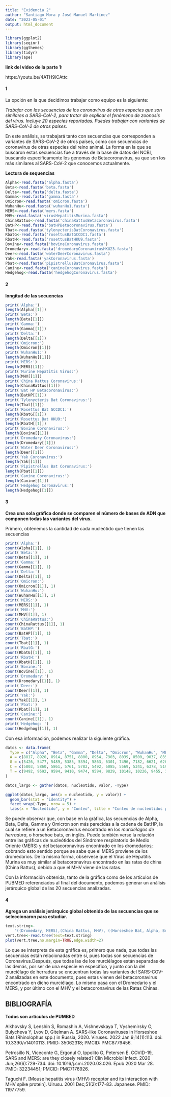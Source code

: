 ---
title: "Evidencia 2"
author: "Santiago Mora y José Manuel Martínez"
date: "2023-05-01"
output: html_document
---

```{r, include=FALSE}
library(ggplot2)
library(seqinr)
library(ggthemes)
library(tidyr)
library(ape)
```

**link del video de la parte 1:**

https://youtu.be/4ATH9iCAttc


#### 1
La opción en la que decidimos trabajar como equipo es la siguiente:

*Trabajar con las secuencias de los coronavirus de otras especies que son similares a SARS-CoV-2, para tratar de explicar el fenómeno de zoonosis del virus. Incluye 20 especies reportadas. Puedes trabajar con variantes de SARS-CoV-2 de otros países.*

En este análisis, se trabajará tanto con secuencias que corresponden a variantes de SARS-CoV-2 de otros países, como con secuencias de coronavirus de otras especies del reino animal. La forma en la que se buscaron estas secuencias fue a través de la base de datos del NCBI, buscando específicamente los genomas de Betacoronavirus, ya que son los más similares al SARS-CoV-2 que conocemos actualmente.

**Lectura de sequencias**

```{r}
Alpha<-read.fasta('alpha.fasta')
Beta<-read.fasta('beta.fasta')
Delta<-read.fasta('delta.fasta')
Gamma<-read.fasta('gamma.fasta')
Omicron<-read.fasta('omicron.fasta')
WuhanHu<-read.fasta('wuhanHu1.fasta')
MERS<-read.fasta('mers.fasta')
MHV<-read.fasta('virusHepatitisMurina.fasta')
ChinaRattus<-read.fasta('chinaRattusBetacoronavirus.fasta')
BatHP<-read.fasta('batHPBetacoronavirus.fasta')
Tbat<-read.fasta('tylonycterisBatCoronavirus.fasta')
RbatG<-read.fasta('rosettusBatGCCDC1.fasta')
RbatH<-read.fasta('rosettusBatHKU9.fasta')
Bovine<-read.fasta('bovineCoronavirus.fasta')
Dromedary<-read.fasta('dromedaryCoronavirusHKU23.fasta')
Deer<-read.fasta('waterDeerCoronavirus.fasta')
Yak<-read.fasta('yakCoronavirus.fasta')
Pbat<-read.fasta('pipistrellusBatCoronavirus.fasta')
Canine<-read.fasta('canineCoronavirus.fasta')
Hedgehog<-read.fasta('hedgehogCoronavirus.fasta')
```

#### 2
**longitud de las secuencias**
```{r, echo=FALSE}
print('Alpha:')
length(Alpha[[1]])
print('Beta:')
length(Beta[[1]])
print('Gamma:')
length(Gamma[[1]])
print('Delta:')
length(Delta[[1]])
print('Omicron:')
length(Omicron[[1]])
print('WuhanHu1:')
length(WuhanHu[[1]])
print('MERS:')
length(MERS[[1]])
print('Murine Hepatitis Virus:')
length(MHV[[1]])
print('China Rattus Coronavirus:')
length(ChinaRattus[[1]])
print('Bat HP Betacoronavirus:')
length(BatHP[[1]])
print('Tylonycteris Bat Coronavirus:')
length(Tbat[[1]])
print('Rosettus Bat GCCDC1:')
length(RbatG[[1]])
print('Rosettus Bat HKU9:')
length(RbatH[[1]])
print('Bovine Coronavirus:')
length(Bovine[[1]])
print('Dromedary Coronavirus:')
length(Dromedary[[1]])
print('Water Deer Coronavirus:')
length(Deer[[1]])
print('Yak Coronavirus:')
length(Yak[[1]])
print('Pipistrellus Bat Coronavirus:')
length(Pbat[[1]])
print('Canine Coronavirus:')
length(Canine[[1]])
print('Hedgehog Coronavirus:')
length(Hedgehog[[1]])
```

#### 3

**Crea una sola gráfica donde se comparen el número de bases de ADN que componen todas las variantes del virus.**


Primero, obtenemos la cantidad de cada nucleótido que tienen las secuencias
```{r, echo=FALSE}
print('Alpha:')
count(Alpha[[1]], 1)
print('Beta:')
count(Beta[[1]], 1)
print('Gamma:')
count(Gamma[[1]], 1)
print('Delta:')
count(Delta[[1]], 1)
print('Omicron:')
count(Omicron[[1]], 1)
print('WuhanHu:')
count(WuhanHu[[1]], 1)
print('MERS:')
count(MERS[[1]], 1)
print('MHV:')
count(MHV[[1]], 1)
print('ChinaRattus:')
count(ChinaRattus[[1]], 1)
print('BatHP:')
count(BatHP[[1]], 1)
print('Tbat:')
count(Tbat[[1]], 1)
print('RbatG:')
count(RbatG[[1]], 1)
print('RbatH:')
count(RbatH[[1]], 1)
print('Bovine:')
count(Bovine[[1]], 1)
print('Dromedary:')
count(Dromedary[[1]], 1)
print('Deer:')
count(Deer[[1]], 1)
print('Yak:')
count(Yak[[1]], 1)
print('Pbat:')
count(Pbat[[1]], 1)
print('Canine:')
count(Canine[[1]], 1)
print('Hedgehog: ')
count(Hedgehog[[1]], 1)
```


Con esa información, podemos realizar la siguiente gráfica.
```{r, echo=FALSE}
datos <- data.frame(
  Type = c("Alpha", "Beta", "Gamma", "Delta", "Omicron", "WuhanHu", "MERS", "MHV", "ChinaRattus", "BatHP", "Tbat", "RbatG", "RbatH", "Bovine", "Dromedary", "Deer", "Yak", "Pbat", "Canine", "Hedgehog"),
  A = c(8817, 8920, 8914, 8751, 8800, 8954, 7903, 8039, 8500, 9037, 8357, 7473, 6211, 8501, 8487, 8486, 8532, 8099, 8489, 8807),
  G = c(5426, 5477, 5489, 5385, 5394, 5863, 6301, 7496, 7182, 6621, 6262, 6799, 5688, 6748, 6761, 6767, 6776, 6630, 6771, 6370),
  C = c(5803, 5860, 5861, 5761, 5782, 5492, 6085, 5569, 5341, 6378, 5191, 5158, 4259, 4720, 4738, 4747, 4736, 6535, 4712, 4899),
  T = c(9492, 9592, 9594, 9410, 9474, 9594, 9829, 10148, 10226, 9455, 10476, 9679, 8124, 11052, 11089, 11034, 10988, 9265, 11056, 10096)
)

datos_largo <- gather(datos, nucleotido, valor, -Type)

ggplot(datos_largo, aes(x = nucleotido, y = valor)) +
  geom_bar(stat = "identity") +
  facet_wrap(~Type, nrow = 5) +
  labs(x = "Nucleótido", y = "Conteo", title = "Conteo de nucleótidos por secuencia de ADN") + theme_minimal()


```

Se puede observar que, con base en la gráfica, las secuencias de Alpha, Beta, Delta, Gamma y Omicron son más parecidas a la cadena de BatHP, la cual se refiere a un Betacoronavirus encontrado en los *murciélagos de herradura*, o horsehoe bats, en inglés. Puede también verse la relación entre las gráficas de nucleótidos del Síndrome respiratorio de Medio Oriente (MERS) y del betacoronavirus encontrado en los dromedarios; cobrando esto sentido porque se sabe que el MERS proviene de los dromedarios. De la misma forma, obsérvese que el Virus de Hepatitis Murina es muy similar al betacoronavirus encontrado en las ratas de china (China Rattus), debido a que el MHV viene de las ratas.

Con la información obtenida, tanto de la gráfica como de los artículos de PUBMED referenciados al final del documento, podemos generar un análisis jerárquico global de las 20 secuencias analizadas. 

#### 4
**Agrega un análisis jerárquico global obtenido de las secuencias que se seleccionaron para estudiar.**
```{r, echo=FALSE}
text.string<-
    "((Dromedary, MERS),(China Rattus, MHV), ((Horseshoe Bat, Alpha, Beta, Delta, Gamma, Omicron), Pipistrellus Bat, Rosettus Bat(HKU9), Rosettus Bat(GCCDC1), Tylonycteris Bat), Bovine, Canine, Hedgehog, Water Deer, WuhanHu1);"
vert.tree<-read.tree(text=text.string)
plot(vert.tree,no.margin=TRUE,edge.width=2)
```

Lo que se interpreta de esta gráfica es, primero que nada, que todas las secuencias están relacionadas entre si, pues todas son secuencias de Coronavirus.Después, que todas las de los murciélagos están separadas de las demás, por ser de una especie en específico, y junto con la del murciélago de herradura se encuentran todas las variantes del SARS-COV-2 analizadas en este documento, pues estas vienen del betacoronavirus encontrado en dicho murciélago. Lo mismo pasa con el Dromedario y el MERS, y por último con el MHV y el betacoronavirus de las Ratas Chinas.

## BIBLIOGRAFÍA

**Todos son artículos de PUMBED**

Alkhovsky S, Lenshin S, Romashin A, Vishnevskaya T, Vyshemirsky O, Bulycheva Y, Lvov D, Gitelman A. SARS-like Coronaviruses in Horseshoe Bats (Rhinolophus spp.) in Russia, 2020. Viruses. 2022 Jan 9;14(1):113. doi: 10.3390/v14010113. PMID: 35062318; PMCID: PMC8779456.

Petrosillo N, Viceconte G, Ergonul O, Ippolito G, Petersen E. COVID-19, SARS and MERS: are they closely related? Clin Microbiol Infect. 2020 Jun;26(6):729-734. doi: 10.1016/j.cmi.2020.03.026. Epub 2020 Mar 28. PMID: 32234451; PMCID: PMC7176926.

Taguchi F. [Mouse hepatitis virus (MHV) receptor and its interaction with MHV spike protein]. Uirusu. 2001 Dec;51(2):177-83. Japanese. PMID: 11977759.